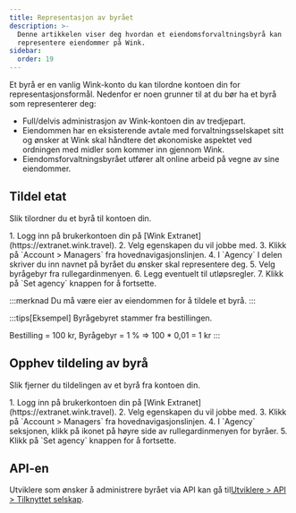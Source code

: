 ```yaml
---
title: Representasjon av byrået
description: >-
  Denne artikkelen viser deg hvordan et eiendomsforvaltningsbyrå kan
  representere eiendommer på Wink.
sidebar:
  order: 19
---
```


Et byrå er en vanlig Wink-konto du kan tilordne kontoen din for representasjonsformål. Nedenfor er noen grunner til at du bør ha et byrå som representerer deg:

* Full/delvis administrasjon av Wink-kontoen din av tredjepart.
* Eiendommen har en eksisterende avtale med forvaltningsselskapet sitt og ønsker at Wink skal håndtere det økonomiske aspektet ved ordningen med midler som kommer inn gjennom Wink.
* Eiendomsforvaltningsbyrået utfører alt online arbeid på vegne av sine eiendommer.

## Tildel etat

Slik tilordner du et byrå til kontoen din.

<Steps>
  1. Logg inn på brukerkontoen din på [Wink Extranet](https://extranet.wink.travel).
  2. Velg egenskapen du vil jobbe med.
  3. Klikk på `Account > Managers` fra hovednavigasjonslinjen.
  4. I `Agency` I delen skriver du inn navnet på byrået du ønsker skal representere deg.
  5. Velg byrågebyr fra rullegardinmenyen.
  6. Legg eventuelt til utløpsregler.
  7. Klikk på `Set agency` knappen for å fortsette.
</Steps>


:::merknad
Du må være eier av eiendommen for å tildele et byrå.
:::

:::tips\[Eksempel]
Byrågebyret stammer fra bestillingen.

Bestilling = 100 kr, Byrågebyr = 1 % => 100 \* 0,01 = 1 kr
:::

## Opphev tildeling av byrå

Slik fjerner du tildelingen av et byrå fra kontoen din.

<Steps>
  1. Logg inn på brukerkontoen din på [Wink Extranet](https://extranet.wink.travel).
  2. Velg egenskapen du vil jobbe med.
  3. Klikk på `Account > Managers` fra hovednavigasjonslinjen.
  4. I `Agency` seksjonen, klikk på <Badge text="x" variant="danger" size="small" /> ikonet på høyre side av rullegardinmenyen for byråer.
  5. Klikk på `Set agency` knappen for å fortsette.
</Steps>


## API-en

Utviklere som ønsker å administrere byrået via API kan gå til[Utviklere > API > Tilknyttet selskap](/developers/apis/#affiliate-api).

